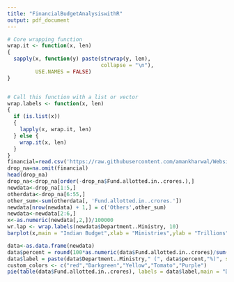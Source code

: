 ```yaml
---
title: "FinancialBudgetAnalysiswithR"
output: pdf_document
---
```

```r
# Core wrapping function
wrap.it <- function(x, len)
{ 
  sapply(x, function(y) paste(strwrap(y, len), 
                              collapse = "\n"), 
         USE.NAMES = FALSE)
}


# Call this function with a list or vector
wrap.labels <- function(x, len)
{
  if (is.list(x))
  {
    lapply(x, wrap.it, len)
  } else {
    wrap.it(x, len)
  }
}
financial=read.csv('https://raw.githubusercontent.com/amankharwal/Website-data/master/India_budget_2021.csv')
drop_na=na.omit(financial)
head(drop_na)
drop_na<-drop_na[order(-drop_na$Fund.allotted.in..crores.),]
newdata<-drop_na[1:5,]
otherdata<-drop_na[6:55,]
other_sum<-sum(otherdata[, 'Fund.allotted.in..crores.'])
newdata[nrow(newdata) + 1,] = c('Others',other_sum)
newdata<-newdata[2:6,]
x<-as.numeric(newdata[,2,])/100000
wr.lap <- wrap.labels(newdata$Department..Ministry, 10)
barplot(x,main = "Indian Budget",xlab = "Ministries",ylab = "Trillions",ylim = c(0,15),names.arg = wr.lap)
```

```r
data<-as.data.frame(newdata)
data$percent = round(100*as.numeric(data$Fund.allotted.in..crores)/sum(as.numeric(data$Fund.allotted.in..crores)), digits = 1)
data$label = paste(data$Department..Ministry," (", data$percent,"%)", sep = "")
custom_colors <- c("red","Darkgreen","Yellow","Tomato","Purple")
pie(table(data$Fund.allotted.in..crores), labels = data$label,main = "Distribution Of Budget",col = custom_colors)
```

